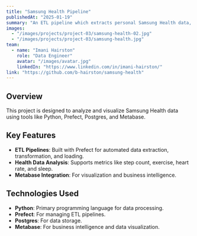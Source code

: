 ```yaml
---
title: "Samsung Health Pipeline"
publishedAt: "2025-01-19"
summary: "An ETL pipeline which extracts personal Samsung Health data, loads, and visualizes with Metabase."
images:
  - "/images/projects/project-03/samsung-health-02.jpg"
  - "/images/projects/project-03/samsung-health.jpg"
team:
  - name: "Imani Hairston"
    role: "Data Engineer"
    avatar: "/images/avatar.jpg"
    linkedIn: "https://www.linkedin.com/in/imani-hairston/"
link: "https://github.com/b-hairston/samsung-health"
---
```


## Overview

This project is designed to analyze and visualize Samsung Health data using tools like Python, Prefect, Postgres, and Metabase. 


## Key Features

- **ETL Pipelines**: Built with Prefect for automated data extraction, transformation, and loading.
- **Health Data Analysis**: Supports metrics like step count, exercise, heart rate, and sleep.
- **Metabase Integration**: For visualization and business intelligence.

## Technologies Used

- **Python**: Primary programming language for data processing.
- **Prefect**: For managing ETL pipelines.
- **Postgres**: For data storage.
- **Metabase**: For business intelligence and data visualization.